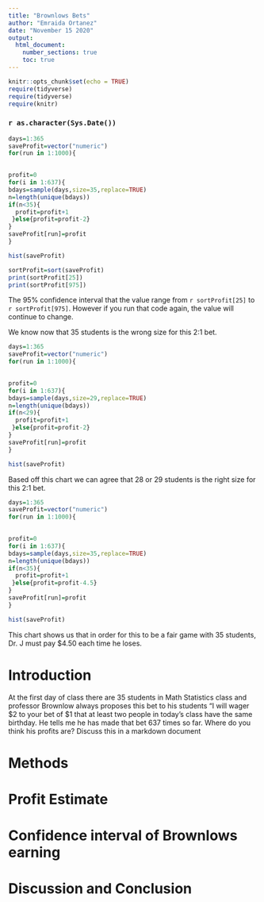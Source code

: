 ```yaml
---
title: "Brownlows Bets"
author: "Emraida Ortanez"
date: "November 15 2020"
output: 
  html_document:
    number_sections: true
    toc: true
---
```


```r
knitr::opts_chunk$set(echo = TRUE)
require(tidyverse)
require(tidyverse)
require(knitr)
```
### `r as.character(Sys.Date())`

```r
days=1:365
saveProfit=vector("numeric")
for(run in 1:1000){
  

profit=0
for(i in 1:637){
bdays=sample(days,size=35,replace=TRUE)  
n=length(unique(bdays))
if(n<35){
  profit=profit+1
 }else{profit=profit-2}
}
saveProfit[run]=profit
}

```
```r
hist(saveProfit)
```

```r
sortProfit=sort(saveProfit)
print(sortProfit[25])
print(sortProfit[975])
```

The 95% confidence interval that the value range from `r sortProfit[25]` to `r sortProfit[975]`.
However if you run that code again, the value will continue to change. 

We know now that 35 students is the wrong size for this 2:1 bet.   
  
```r
days=1:365
saveProfit=vector("numeric")
for(run in 1:1000){
  

profit=0
for(i in 1:637){
bdays=sample(days,size=29,replace=TRUE)  
n=length(unique(bdays))
if(n<29){
  profit=profit+1
 }else{profit=profit-2}
}
saveProfit[run]=profit
}

```
```r
hist(saveProfit)
```
  
Based off this chart we can agree that 28 or 29 students is the right size for this 2:1 bet.    

```r
days=1:365
saveProfit=vector("numeric")
for(run in 1:1000){
  

profit=0
for(i in 1:637){
bdays=sample(days,size=35,replace=TRUE)  
n=length(unique(bdays))
if(n<35){
  profit=profit+1
 }else{profit=profit-4.5}
}
saveProfit[run]=profit
}

```
```r
hist(saveProfit)
```  
  
This chart shows us that in order for this to be a fair game with 35 students, Dr. J must pay $4.50 each time he loses.   
  
<!-- We recommend you use git branches -- create a separate branch for each major section i.e. Introduction, Methods, Results, Inferential Results, and Discussion and Conclusions - leave the YAML block untouched until the final merge where you put in your own name !-->

# Introduction

<!--In this section you explain what you are trying to show.  Where did the data come from?  What is the research or other question you are trying to answer?!-->

 At the first day of class there are 35 students in Math Statistics class and professor Brownlow always proposes this bet to his students "I will wager $2 to your bet of $1 that at least two people in today's class have  the same birthday.  He tells me he has made that bet 637 times so far. Where do you think his profits are? Discuss this in a markdown document

# Methods

<!--Decide on your methods:  In this section explain the approach you will take to attack the issue --- how will you decide on a likely estimate of professor Brownlow's earnings or losses after 637 bets. Also explain how you construct a 95% confidence interval about your estimate of his winnings !-->


# Profit Estimate

<!--Explain and display the results of your method of coming up with the estimate of professor Brownlows betting profits!-->


# Confidence interval of Brownlows earning

<!--Explain and display your method of coming up with a 95% confidence interval of  professor Brownlows winnings (or losings)-->


# Discussion and Conclusion

<!--Discussion and conclusion here.  If professor Brownlow is consistantly making or losing money how could he change his payout so that his profits center on zero?  Also discuss what size his class should be in order to have his current scheme balance at zero profit.!-->

